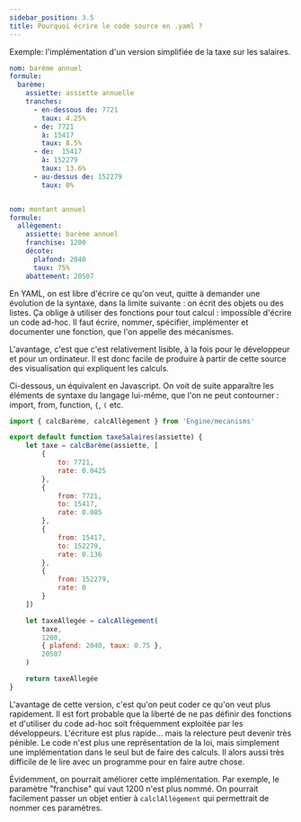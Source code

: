 ```yaml
---
sidebar_position: 3.5
title: Pourquoi écrire le code source en .yaml ?
---
```



Exemple: l'implémentation d'un version simplifiée de la taxe sur les salaires. 

```yaml
nom: barème annuel
formule:
  barème:
    assiette: assiette annuelle
    tranches:
      - en-dessous de: 7721
        taux: 4.25%
      - de: 7721
        à: 15417
        taux: 8.5%
      - de:  15417
        à: 152279
        taux: 13.6%
      - au-dessus de: 152279
        taux: 0%


nom: montant annuel
formule:
  allègement:
    assiette: barème annuel
    franchise: 1200
    décote:
      plafond: 2040
      taux: 75%
    abattement: 20507

```

En YAML, on est libre d'écrire ce qu'on veut, quitte à demander une évolution de la syntaxe, dans la limite suivante : on écrit des objets ou des listes. 
Ça oblige à utiliser des fonctions pour tout calcul : impossible d'écrire un code ad-hoc. Il faut écrire, nommer, spécifier, implémenter et documenter une fonction, que l'on appelle des mécanismes. 

L'avantage, c'est que c'est relativement lisible, à la fois pour le développeur et pour un ordinateur. Il est donc facile de produire à partir de cette source des visualisation qui expliquent les calculs. 

Ci-dessous, un équivalent en Javascript. On voit de suite apparaître les éléments de syntaxe du langage lui-même, que l'on ne peut contourner : import, from, function, `{`, `(` etc. 



```js
import { calcBarème, calcAllègement } from 'Engine/mecanisms'

export default function taxeSalaires(assiette) {
	let taxe = calcBarème(assiette, [
		{
			to: 7721,
			rate: 0.0425
		},
		{
			from: 7721,
			to: 15417,
			rate: 0.085
		},
		{
			from: 15417,
			to: 152279,
			rate: 0.136
		},
		{
			from: 152279,
			rate: 0
		}
	])

	let taxeAllegée = calcAllègement(
		taxe,
		1200,
		{ plafond: 2040, taux: 0.75 },
		20507
	)

	return taxeAllegée
}

```

L'avantage de cette version, c'est qu'on peut coder ce qu'on veut plus rapidement. 
Il est fort probable que la liberté de ne pas définir des fonctions et d'utiliser du code ad-hoc soit fréquemment exploitée par les développeurs. L'écriture est plus rapide... mais la relecture peut devenir très pénible. Le code n'est plus une représentation de la loi, mais simplement une implémentation dans le seul but de faire des calculs. Il alors aussi très difficile de le lire avec un programme pour en faire autre chose.

Évidemment, on pourrait améliorer cette implémentation. Par exemple, le paramètre "franchise" qui vaut 1200 n'est plus nommé. On pourrait facilement passer un objet entier à `calclAllègement` qui permettrait de nommer ces paramètres. 


